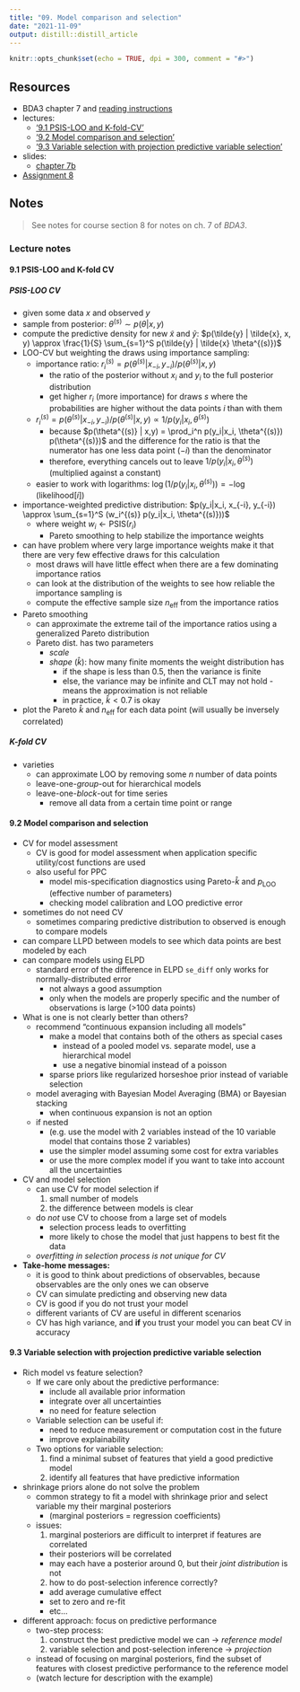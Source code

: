 ```yaml
---
title: "09. Model comparison and selection"
date: "2021-11-09"
output: distill::distill_article
---
```


```r
knitr::opts_chunk$set(echo = TRUE, dpi = 300, comment = "#>")
```

## Resources

- BDA3 chapter 7 and [reading instructions](../reading-instructions/BDA3_ch07_reading-instructions.pdf)
- lectures:
  - ['9.1 PSIS-LOO and K-fold-CV'](https://aalto.cloud.panopto.eu/Panopto/Pages/Viewer.aspx?id=50b2e73f-af0a-4715-b627-ab0200ca7bbd)
  - ['9.2 Model comparison and selection'](https://aalto.cloud.panopto.eu/Panopto/Pages/Viewer.aspx?id=b0299d53-9454-4e33-9086-ab0200db14ee)
  - ['9.3 Variable selection with projection predictive variable selection'](https://aalto.cloud.panopto.eu/Panopto/Pages/Viewer.aspx?id=4b6eeb48-ae64-4860-a8c3-ab0200e40ad8)
- slides:
  - [chapter 7b](../slides/slides_ch7b.pdf)
- [Assignment 8](assignments/assignment-08.pdf)

## Notes

> See notes for course section 8 for notes on ch. 7 of *BDA3*.

### Lecture notes

#### 9.1 PSIS-LOO and K-fold CV

##### PSIS-LOO CV

- given some data $x$ and observed $y$
- sample from posterior: $\theta^{(s)} \sim p(\theta | x, y)$
- compute the predictive density for new $\tilde{x}$ and $\tilde{y}$: $p(\tilde{y} | \tilde{x}, x, y) \approx \frac{1}{S} \sum_{s=1}^S p(\tilde{y} | \tilde{x} \theta^{(s)})$
- LOO-CV but weighting the draws using importance sampling:
  - importance ratio: $r_i^{(s)} = p(\theta^{(s)} | x_{-i}, y_{-i}) / p(\theta^{(s)} | x,y)$
    - the ratio of the posterior without $x_i$ and $y_i$ to the full posterior distribution
    - get higher $r_i$ (more importance) for draws $s$ where the probabilities are higher without the data points $i$ than with them
  - $r_i^{(s)} = p(\theta^{(s)} | x_{-i}, y_{-i}) / p(\theta^{(s)} | x,y) \propto 1 / p(y_i|x_i, \theta^{(s)})$
    - because $p(\theta^{(s)} | x,y) = \prod_i^n p(y_i|x_i, \theta^{(s)}) p(\theta^{(s)})$ and the difference for the ratio is that the numerator has one less data point ($-i$) than the denominator
    - therefore, everything cancels out to leave $1 / p(y_i|x_i, \theta^{(s)})$ (multiplied against a constant)
  - easier to work with logarithms: $\log(1/p(y_i|x_i, \theta^{(s)})) = -\log(\text{likelihood}[i])$
- importance-weighted predictive distribution: $p(y_i|x_i, x_{-i}, y_{-i}) \approx \sum_{s=1}^S (w_i^{(s)} p(y_i|x_i, \theta^{(s)}))$
  - where weight $w_i \leftarrow \text{PSIS}(r_i)$
    - Pareto smoothing to help stabilize the importance weights
- can have problem where very large importance weights make it that there are very few effective draws for this calculation
  - most draws will have little effect when there are a few dominating importance ratios
  - can look at the distribution of the weights to see how reliable the importance sampling is
  - compute the effective sample size $n_\text{eff}$ from the importance ratios
- Pareto smoothing
  - can approximate the extreme tail of the importance ratios using a generalized Pareto distribution
  - Pareto dist. has two parameters
    - *scale*
    - *shape* ($\hat{k}$): how many finite moments the weight distribution has
      - if the shape is less than 0.5, then the variance is finite
      - else, the variance may be infinite and CLT may not hold - means the approximation is not reliable
      - in practice, $\hat{k} < 0.7$ is okay
- plot the Pareto $\hat{k}$ and $n_\text{eff}$ for each data point (will usually be inversely correlated)

##### K-fold CV

- varieties
  - can approximate LOO by removing some $n$ number of data points
  - leave-one-*group*-out for hierarchical models
  - leave-one-*block*-out for time series
    - remove all data from a certain time point or range

#### 9.2 Model comparison and selection

- CV for model assessment
  - CV is good for model assessment when application specific utility/cost functions are used
  - also useful for PPC
    - model mis-specification diagnostics using Pareto-$\hat{k}$ and $p_\text{LOO}$ (effective number of parameters)
    - checking model calibration and LOO predictive error
- sometimes do not need CV
  - sometimes comparing predictive distribution to observed is enough to compare models

- can compare LLPD between models to see which data points are best modeled by each
- can compare models using ELPD
  - standard error of the difference in ELPD `se_diff` only works for normally-distributed error
    - not always a good assumption
    - only when the models are properly specific and the number of observations is large (>100 data points)

- What is one is not clearly better than others?
  - recommend "continuous expansion including all models"
    - make a model that contains both of the others as special cases
      - instead of a pooled model vs. separate model, use a hierarchical model
      - use a negative binomial instead of a poisson
    - sparse priors like regularized horseshoe prior instead of variable selection
  - model averaging with Bayesian Model Averaging (BMA) or Bayesian stacking
    - when continuous expansion is not an option
  - if nested
    - (e.g. use the model with 2 variables instead of the 10 variable model that contains those 2 variables)
    - use the simpler model assuming some cost for extra variables
    - or use the more complex model if you want to take into account all the uncertainties

- CV and model selection
  - can use CV for model selection if
    1. small number of models
    2. the difference between models is clear
  - do *not* use CV to choose from a large set of models
    - selection process leads to overfitting
    - more likely to chose the model that just happens to best fit the data
  - *overfitting in selection process is not unique for CV*

- **Take-home messages:**
  - it is good to think about predictions of observables, because observables are the only ones we can observe
  - CV can simulate predicting and observing new data
  - CV is good if you do not trust your model
  - different variants of CV are useful in different scenarios
  - CV has high variance, and **if** you trust your model you can beat CV in accuracy

#### 9.3 Variable selection with projection predictive variable selection

- Rich model vs feature selection?
  - If we care only about the predictive performance:
    - include all available prior information
    - integrate over all uncertainties
    - no need for feature selection
  - Variable selection can be useful if:
    - need to reduce measurement or computation cost in the future
    - improve explainability
  - Two options for variable selection:
    1. find a minimal subset of features that yield a good predictive model
    2. identify all features that have predictive information
- shrinkage priors alone do not solve the problem
  - common strategy to fit a model with shrinkage prior and select variable my their marginal posteriors
    - (marginal posteriors = regression coefficients)
  - issues:
    1. marginal posteriors are difficult to interpret if features are correlated
      - their posteriors will be correlated
      - may each have a posterior around 0, but their *joint distribution* is not
    2. how to do post-selection inference correctly?
      - add average cumulative effect
      - set to zero and re-fit
      - etc...
- different approach: focus on predictive performance
  - two-step process:
    1. construct the best predictive model we can $\rightarrow$ *reference model*
    2. variable selection and post-selection inference $\rightarrow$ *projection*
  - instead of focusing on marginal posteriors, find the subset of features with closest predictive performance to the reference model
  - (watch lecture for description with the example)
